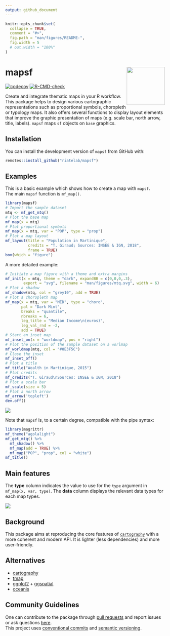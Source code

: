 ```yaml
---
output: github_document
---
```


<!-- README.md is generated from README.Rmd. Please edit that file -->

```r
knitr::opts_chunk$set(
  collapse = TRUE,
  comment = "#>",
  fig.path = "man/figures/README-", 
  fig.width = 5
  # out.width = "100%"
)
```

# mapsf <img src="man/figures/logo.png" align="right" width="120"/>

<!-- badges: start -->

[![codecov](https://codecov.io/gh/riatelab/mapsf/branch/master/graph/badge.svg?token=TPK6HZOLWH)](https://codecov.io/gh/riatelab/mapsf) [![R-CMD-check](https://github.com/riatelab/mapsf/workflows/R-CMD-check/badge.svg)](https://github.com/riatelab/mapsf/actions)
<!-- badges: end -->

Create and integrate thematic maps in your R workflow. This package helps to 
design various cartographic representations such as proportional
symbols, choropleth or typology maps. It also offers several functions to
display layout elements that improve the graphic presentation of maps
(e.g. scale bar, north arrow, title, labels). `mapsf` maps `sf` objects on
`base` graphics.

## Installation

<!-- You can install the released version of mapsf  -->
<!-- from [CRAN](https://CRAN.R-project.org) with: -->

<!-- ``` r -->
<!-- install.packages("mapsf") -->
<!-- ``` -->

<!-- Alternatively,  -->
You can install the development version of `mapsf` 
from GitHub with:

``` r
remotes::install_github("riatelab/mapsf")
```


## Examples

This is a basic example which shows how to create a map with `mapsf`.  
The main `mapsf` function is `mf_map()`. 


```r
library(mapsf)
# Import the sample dataset
mtq <- mf_get_mtq()
# Plot the base map
mf_map(x = mtq)
# Plot proportional symbols
mf_map(x = mtq, var = "POP", type = "prop")
# Plot a map layout
mf_layout(title = "Population in Martinique", 
          credits = "T. Giraud; Sources: INSEE & IGN, 2018", 
          frame = TRUE)
box(which = "figure")
```


A more detailed example:

```r
# Initiate a map figure with a theme and extra margins 
mf_init(x = mtq, theme = "dark", expandBB = c(0,0,0,.3),
        export = "svg", filename = "man/figures/mtq.svg", width = 6) 
# Plot a shadow
mf_shadow(mtq, col = "grey10", add = TRUE)
# Plot a choropleth map
mf_map(x = mtq, var = "MED", type = "choro",
       pal = "Dark Mint", 
       breaks = "quantile", 
       nbreaks = 6, 
       leg_title = "Median Income\n(euros)", 
       leg_val_rnd = -2, 
       add = TRUE)
# Start an inset map
mf_inset_on(x = "worldmap", pos = "right")
# Plot the position of the sample dataset on a worlmap
mf_worldmap(mtq, col = "#0E3F5C")
# Close the inset
mf_inset_off()
# Plot a title
mf_title("Wealth in Martinique, 2015")
# Plot credits
mf_credits("T. Giraud\nSources: INSEE & IGN, 2018")
# Plot a scale bar
mf_scale(size = 5)
# Plot a north arrow
mf_arrow('topleft')
dev.off()
```

![](man/figures/mtq.svg)


Note that `mapsf` is, to a certain degree, compatible with the pipe syntax:

```r
library(magrittr)
mf_theme("agolalight")
mf_get_mtq() %>% 
  mf_shadow() %>%
  mf_map(add = TRUE) %>%
  mf_map("POP", "prop", col = "white")
mf_title()
```



## Main features

The **type** column indicates the value to use for the `type` argument in `mf_map(x, var, type)`. The **data** column displays the relevant data types for each map types. 

![](man/figures/features.png)

## Background

This package aims at reproducing the core features of 
[`cartography`](https://github.com/riatelab/cartography) with a more 
coherent and modern API. It is lighter (less dependencies) and more 
user-friendly.



## Alternatives

-   [cartography](https://github.com/riatelab/cartography)
-   [tmap](https://github.com/mtennekes/tmap)  
-   [ggplot2](https://github.com/tidyverse/ggplot2) + [ggspatial](https://github.com/paleolimbot/ggspatial)  
-   [oceanis](https://github.com/insee-psar-at/oceanis-package)

## Community Guidelines

One can contribute to the package through [pull requests](https://github.com/riatelab/mapsf/pulls) and report issues or ask questions [here](https://github.com/riatelab/mapsf/issues).  
This project uses [conventional commits](https://www.conventionalcommits.org/en/v1.0.0-beta.3/) and [semantic versioning](https://semver.org/).
